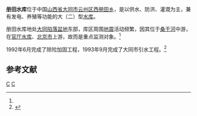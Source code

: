 {{Infobox Reservoir | 
|name                     = 册田水库
|nickname                 = 
|image                    = 
|image_caption            = 
|map                      = 
|map_caption              = 
|pushpin_map              = China
|pushpin_map_caption      = 册田水库在中国的位置
|code                     = BCC11000112
|class                    = 大（二）型[[水库|水库]]
|location_of_reservoir    = [[山西省|山西省]][[大同市|大同市]][[云州区|云州区]][[西册田乡|西册田乡]]
|location_of_dam          = 
|inflow                   = [[桑干河|桑干河]]
|outflow                  = 桑干河
|catchment_area           = 16730
|reservoir_area           = 
|mean_depth               = 
|maximum_depth            = 
|flood_level              = 
|normal_water_level       = 956.0
|dead_water_level         = 
|water_quality            = 
|island                   = 
|maximum_storage_capacity = 5.8 亿
|normal_storage_capacity  = 
|dead_storage_capacity    = 
|type_of_dam              = 均质土坝
|elevation_of_dam         = 962.0
|height_of_dam            = 42.0
|length_of_dam            = 930.0
|width_of_dam             = 
|installed_capacity       = 
|irrigated_area           = 
|start                    = 
|complete                 = 
|cost                     = 
|emigrate                 = 
|latd = 39
|latm = 58
|lats = 28
|latNS = N
|longd = 113
|longm = 48
|longs = 17
|longEW = E
|website = 
|footnotes = <ref>{{Cite web |url=http://www.tsdh.net/%E6%B0%B4%E5%88%A9%E6%96%87%E7%8C%AE%E6%B1%87%E7%BC%96/PDF%E6%96%87%E6%A1%A3/%E4%B8%AD%E5%9B%BD%E6%B0%B4%E5%BA%93%E5%90%8D%E7%A7%B0%E4%BB%A3%E7%A0%81.pdf |title=中国水库名称代码 |accessdate=2020-12-20 |archive-date=2015-05-05 |archive-url=https://web.archive.org/web/20150505182029/http://www.tsdh.net/%E6%B0%B4%E5%88%A9%E6%96%87%E7%8C%AE%E6%B1%87%E7%BC%96/PDF%E6%96%87%E6%A1%A3/%E4%B8%AD%E5%9B%BD%E6%B0%B4%E5%BA%93%E5%90%8D%E7%A7%B0%E4%BB%A3%E7%A0%81.pdf |dead-url=yes }}</ref><ref name="乔永平">{{cite journal|title=册田水库大坝安全监测的自动化|author=乔永平，程红军|journal=山西水利科技|year=2002|volume=|issue=4|pages=|url=http://www.sxhes.org.cn/web4/shuilikeji/text/200204/%E5%86%8C%E7%94%B0%E6%B0%B4%E5%BA%93%E5%A4%A7%E5%9D%9D%E5%AE%89%E5%85%A8%E7%9B%91%E6%B5%8B%E7%9A%84%E8%87%AA%E5%8A%A8%E5%8C%96.pdf}}{{dead link|date=2017年11月 |bot=InternetArchiveBot |fix-attempted=yes }}</ref>
}}
'''册田水库'''位于中国[[山西省|山西省]][[大同市|大同市]][[云州区|云州区]][[西册田乡|西册田乡]]，是以供水、防洪、灌溉为主，兼有发电、养殖等功能的大（二）型[[水库|水库]]。

册田水库地处[[大同陷落盆地|大同陷落盆地]]东部，库区周围[[地震|地震]]活动频繁，因其位于[[桑干河|桑干河]]中游，在[[官厅水库|官厅水库]]、[[北京市|北京市]]上游，故而是重点监测对象。<ref name="乔永平"/>

1992年6月完成了除险加固工程，1993年9月完成了大同市引水工程。<ref>{{cite journal |title=册田水库合理调度运用问题浅析 |author=王威 |journal=水利管理技术 |year=1996 |volume= |issue=3 |pages=61-64 |url=http://www.cqvip.com/qk/95491a/1996003/2049885.html }}</ref>

==参考文献==
{{reflist}}

{{Shanxi-stub}}

[[Category:山西水库|C]]
[[Category:云州区|C]]